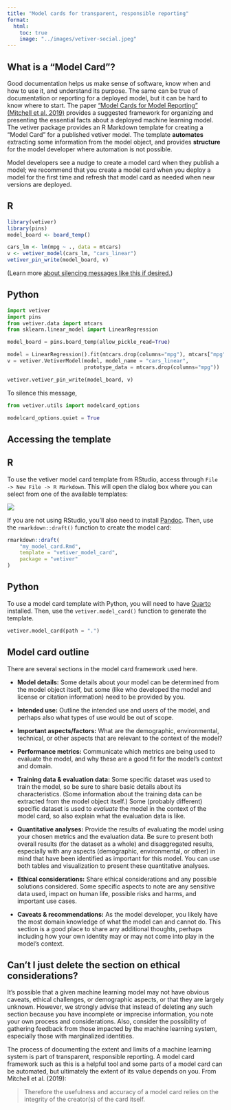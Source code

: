 ```yaml
---
title: "Model cards for transparent, responsible reporting"
format:
  html:
    toc: true
    image: "../images/vetiver-social.jpeg"
---
```


## What is a "Model Card"?

Good documentation helps us make sense of software, know when and how to use it, and understand its purpose.
The same can be true of documentation or reporting for a deployed model, but it can be hard to know where to start.
The paper ["Model Cards for Model Reporting" (Mitchell et al. 2019)](https://doi.org/10.1145/3287560.3287596) provides a suggested framework for organizing and presenting the essential facts about a deployed machine learning model.
The vetiver package provides an R Markdown template for creating a "Model Card" for a published vetiver model.
The template **automates** extracting some information from the model object, and provides **structure** for the model developer where automation is not possible.

Model developers see a nudge to create a model card when they publish a model; we recommend that you create a model card when you deploy a model for the first time and refresh that model card as needed when new versions are deployed.

:::{.panel-tabset}

## R

```r
library(vetiver)
library(pins)
model_board <- board_temp()

cars_lm <- lm(mpg ~ ., data = mtcars)
v <- vetiver_model(cars_lm, "cars_linear")
vetiver_pin_write(model_board, v)
```

(Learn more [about silencing messages like this if desired.](https://rlang.r-lib.org/reference/abort.html#muffling-and-silencing-conditions))

## Python
```python
import vetiver
import pins
from vetiver.data import mtcars
from sklearn.linear_model import LinearRegression

model_board = pins.board_temp(allow_pickle_read=True)

model = LinearRegression().fit(mtcars.drop(columns="mpg"), mtcars["mpg"])
v = vetiver.VetiverModel(model, model_name = "cars_linear", 
                         prototype_data = mtcars.drop(columns="mpg"))

vetiver.vetiver_pin_write(model_board, v)
```

To silence this message, 

``` python
from vetiver.utils import modelcard_options

modelcard_options.quiet = True
```

:::

## Accessing the template

:::{.panel-tabset}
## R

To use the vetiver model card template from RStudio, access through `File -> New File -> R Markdown`.
This will open the dialog box where you can select from one of the available templates:

![](../images/vetiver-templates.png){fig-align="center" fig-alt="Screenshot of RStudio IDE New R Markdown dialog box, showing the vetiver Model Card R Markdown template option."}

If you are not using RStudio, you'll also need to install [Pandoc](https://pandoc.org).
Then, use the `rmarkdown::draft()` function to create the model card:

``` r
rmarkdown::draft(
    "my_model_card.Rmd", 
    template = "vetiver_model_card", 
    package = "vetiver"
)
```

## Python

To use a model card template with Python, you will need to have [Quarto](https://quarto.org/) installed. Then, use the `vetiver.model_card()` function to generate the template.

```python
vetiver.model_card(path = ".")
```

:::


## Model card outline

There are several sections in the model card framework used here.

-   **Model details:** Some details about your model can be determined from the model object itself, but some (like who developed the model and license or citation information) need to be provided by you.

-   **Intended use:** Outline the intended use and users of the model, and perhaps also what types of use would be out of scope.

-   **Important aspects/factors:** What are the demographic, environmental, technical, or other aspects that are relevant to the context of the model?

-   **Performance metrics:** Communicate which metrics are being used to evaluate the model, and why these are a good fit for the model's context and domain.

-   **Training data & evaluation data:** Some specific dataset was used to train the model, so be sure to share basic details about its characteristics.
    (Some information about the training data can be extracted from the model object itself.) Some (probably different) specific dataset is used to *evaluate* the model in the context of the model card, so also explain what the evaluation data is like.

-   **Quantitative analyses:** Provide the results of evaluating the model using your chosen metrics and the evaluation data.
    Be sure to present both overall results (for the dataset as a whole) and disaggregated results, especially with any aspects (demographic, environmental, or other) in mind that have been identified as important for this model.
    You can use both tables and visualization to present these quantitative analyses.

-   **Ethical considerations:** Share ethical considerations and any possible solutions considered.
    Some specific aspects to note are any sensitive data used, impact on human life, possible risks and harms, and important use cases.

-   **Caveats & recommendations:** As the model developer, you likely have the most domain knowledge of what the model can and cannot do.
    This section is a good place to share any additional thoughts, perhaps including how your own identity may or may not come into play in the model's context.

## Can't I just delete the section on ethical considerations?

It's possible that a given machine learning model may not have obvious caveats, ethical challenges, or demographic aspects, or that they are largely unknown.
However, we strongly advise that instead of deleting any such section because you have incomplete or imprecise information, you note your own process and considerations.
Also, consider the possibility of gathering feedback from those impacted by the machine learning system, especially those with marginalized identities.

The process of documenting the extent and limits of a machine learning system is part of transparent, responsible reporting.
A model card framework such as this is a helpful tool and some parts of a model card can be automated, but ultimately the extent of its value depends on you.
From Mitchell et al. (2019):

> Therefore the usefulness and accuracy of a model card relies on the integrity of the creator(s) of the card itself.
